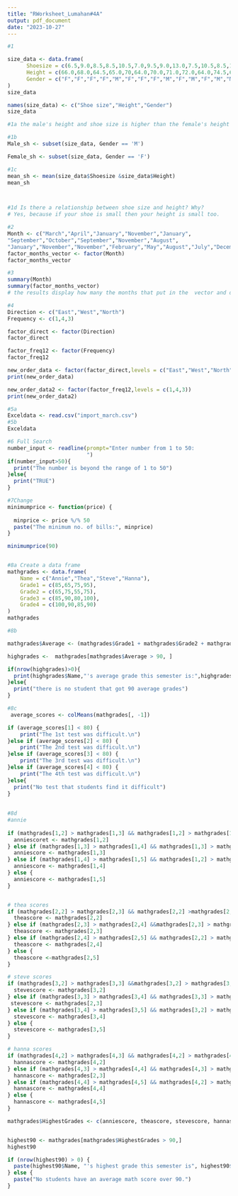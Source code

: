 ```yaml
---
title: "RWorksheet_Lumahan#4A"
output: pdf_document
date: "2023-10-27"
---
```


```r

#1

size_data <- data.frame(
      Shoesize = c(6.5,9.0,8.5,8.5,10.5,7.0,9.5,9.0,13.0,7.5,10.5,8.5,12.0,10.5,13.0,11.5,8.5,5.0,10.0,6.5,7.5,8.5,10.5,8.5,10.5,11.0,9.0,13.0),
      Height = c(66.0,68.0,64.5,65.0,70,64.0,70.0,71.0,72.0,64.0,74.5,67.0,71.0,71.0,77.0,72.0,59.0,62.0,72.0,66.0,64.0,67.0,73.0,69.0,72.0,70.0,69.0,70.0),
      Gender = c("F","F","F","F","M","F","F","F","M","F","M","F","M","M","M","M","F","F","M","F","F","M","M","F","M","M","M","M")
)
size_data

names(size_data) <- c("Shoe size","Height","Gender")
size_data

#1a the male's height and shoe size is higher than the female's height and weight

#1b
Male_sh <- subset(size_data, Gender == 'M')

Female_sh <- subset(size_data, Gender == 'F')

#1c
mean_sh <- mean(size_data$Shoesize &size_data$Height)
mean_sh



#1d Is there a relationship between shoe size and height? Why?
# Yes, because if your shoe is small then your height is small too.

#2
Month <- c("March","April","January","November","January",
"September","October","September","November","August",
"January","November","November","February","May","August","July","December","August","August","September","November","February","April")
factor_months_vector <- factor(Month)
factor_months_vector

#3
summary(Month)
summary(factor_months_vector)
# the results display how many the months that put in the  vector and display how many of the same months in the vector. it also display their data type.

#4
Direction <- c("East","West","North")
Frequency <- c(1,4,3)

factor_direct <- factor(Direction)
factor_direct

factor_freq12 <- factor(Frequency)
factor_freq12

new_order_data <- factor(factor_direct,levels = c("East","West","North"))
print(new_order_data)

new_order_data2 <- factor(factor_freq12,levels = c(1,4,3))
print(new_order_data2)

#5a
Exceldata <- read.csv("import_march.csv")
#5b
Exceldata

#6 Full Search
number_input <- readline(prompt="Enter number from 1 to 50:
                         ")
if(number_input>50){
  print("The number is beyond the range of 1 to 50")
}else{
  print("TRUE")
}

#7Change
minimumprice <- function(price) {
  
  minprice <- price %/% 50
  paste("The minimum no. of bills:", minprice)
}

minimumprice(90)


#8a Create a data frame
mathgrades <- data.frame(
    Name = c("Annie","Thea","Steve","Hanna"),
    Grade1 = c(85,65,75,95),
    Grade2 = c(65,75,55,75),
    Grade3 = c(85,90,80,100),
    Grade4 = c(100,90,85,90)
)
mathgrades

#8b 

mathgrades$Average <- (mathgrades$Grade1 + mathgrades$Grade2 + mathgrades$Grade3 + mathgrades$Grade4) / 4

highgrades <-  mathgrades[mathgrades$Average > 90, ]

if(nrow(highgrades)>0){
  print(highgrades$Name,"'s average grade this semester is:",highgrades)
}else{
  print("there is no student that got 90 average grades")
}

#8c
 average_scores <- colMeans(mathgrades[, -1]) 

if (average_scores[1] < 80) {
    print("The 1st test was difficult.\n")
}else if (average_scores[2] < 80) {
    print("The 2nd test was difficult.\n")
}else if (average_scores[3] < 80) {
    print("The 3rd test was difficult.\n")
}else if (average_scores[4] < 80) {
    print("The 4th test was difficult.\n")
}else{
  print("No test that students find it difficult")
}
 
 
#8d
#annie
 
if (mathgrades[1,2] > mathgrades[1,3] && mathgrades[1,2] > mathgrades[1,4] && mathgrades[1,2] > mathgrades[1,5]) {
  anniescoret <- mathgrades[1,2]
} else if (mathgrades[1,3] > mathgrades[1,4] && mathgrades[1,3] > mathgrades[1,5]) {
  anniescore <- mathgrades[1,3]
} else if (mathgrades[1,4] > mathgrades[1,5] && mathgrades[1,2] > mathgrades[1,5]) {
  anniescore <- mathgrades[1,4]
} else {
  anniescore <- mathgrades[1,5]
}


# thea scores
if (mathgrades[2,2] > mathgrades[2,3] && mathgrades[2,2] >mathgrades[2,4] && mathgrades[2,2] > mathgrades[2,5]) {
  theascore <- mathgrades[2,2]
} else if (mathgrades[2,3] > mathgrades[2,4] &&mathgrades[2,3] > mathgrades[2,5]) {
  theascore <- mathgrades[2,3]
} else if (mathgrades[2,4] > mathgrades[2,5] && mathgrades[2,2] > mathgrades[2,5]) {
  theascore <- mathgrades[2,4]
} else {
  theascore <-mathgrades[2,5]
}

# steve scores
if (mathgrades[3,2] > mathgrades[3,3] &&mathgrades[3,2] > mathgrades[3,4] && mathgrades[3,2] >mathgrades[3,5]) {
  stevescore <- mathgrades[3,2]
} else if (mathgrades[3,3] > mathgrades[3,4] && mathgrades[3,3] > mathgrades[3,5]) {
 stevescore <- mathgrades[2,3]
} else if (mathgrades[3,4] > mathgrades[3,5] && mathgrades[3,2] > mathgrades[3,5]) {
  stevescore <- mathgrades[3,4]
} else {
  stevescore <- mathgrades[3,5]
}

# hanna scores
if (mathgrades[4,2] > mathgrades[4,3] && mathgrades[4,2] > mathgrades[4,4] && mathgrades[4,2] > mathgrades[4,5]) {
  hannascore <- mathgrades[4,2]
} else if (mathgrades[4,3] > mathgrades[4,4] && mathgrades[4,3] > mathgrades[4,5]) {
  hannascore <- mathgrades[2,3]
} else if (mathgrades[4,4] > mathgrades[4,5] && mathgrades[4,2] > mathgrades[4,5]) {
  hannascore <- mathgrades[4,4]
} else {
  hannascore <- mathgrades[4,5]
}

mathgrades$HighestGrades <- c(anniescore, theascore, stevescore, hannascore)


highest90 <- mathgrades[mathgrades$HighestGrades > 90,]
highest90

if (nrow(highest90) > 0) {
  paste(highest90$Name, "'s highest grade this semester is", highest90$HighestGrade)
} else {
  paste("No students have an average math score over 90.")
}

```
